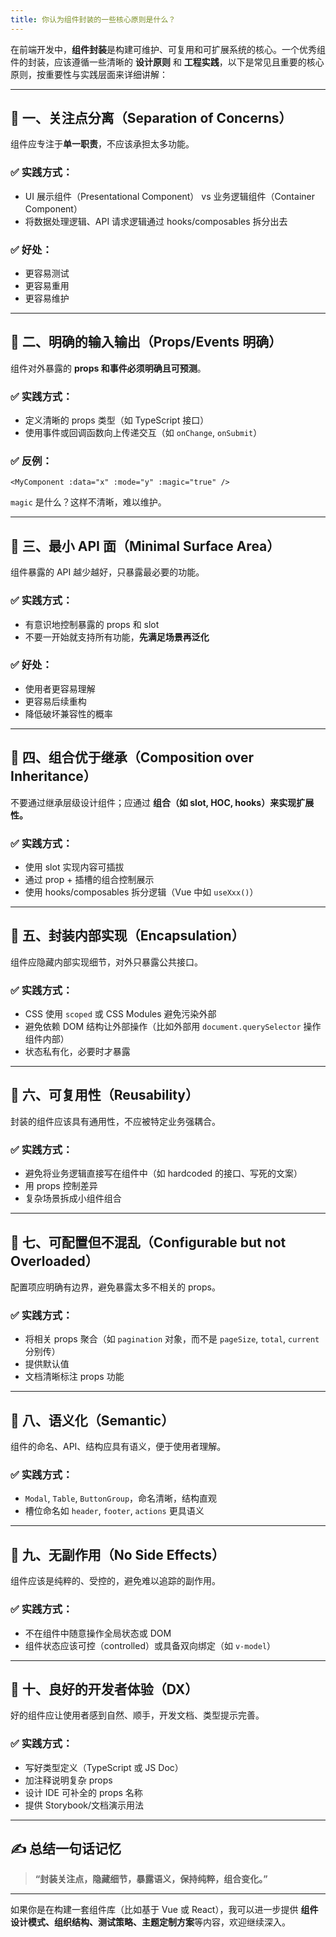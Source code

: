 ```yaml
---
title: 你认为组件封装的一些核心原则是什么？
---
```


在前端开发中，**组件封装**是构建可维护、可复用和可扩展系统的核心。一个优秀组件的封装，应该遵循一些清晰的 **设计原则** 和 **工程实践**，以下是常见且重要的核心原则，按重要性与实践层面来详细讲解：

---

## 🔑 一、关注点分离（Separation of Concerns）

组件应专注于**单一职责**，不应该承担太多功能。

### ✅ 实践方式：

* UI 展示组件（Presentational Component） vs 业务逻辑组件（Container Component）
* 将数据处理逻辑、API 请求逻辑通过 hooks/composables 拆分出去

### ✅ 好处：

* 更容易测试
* 更容易重用
* 更容易维护

---

## 🔑 二、明确的输入输出（Props/Events 明确）

组件对外暴露的 **props 和事件必须明确且可预测**。

### ✅ 实践方式：

* 定义清晰的 props 类型（如 TypeScript 接口）
* 使用事件或回调函数向上传递交互（如 `onChange`, `onSubmit`）

### ✅ 反例：

```vue
<MyComponent :data="x" :mode="y" :magic="true" />
```

`magic` 是什么？这样不清晰，难以维护。

---

## 🔑 三、最小 API 面（Minimal Surface Area）

组件暴露的 API 越少越好，只暴露最必要的功能。

### ✅ 实践方式：

* 有意识地控制暴露的 props 和 slot
* 不要一开始就支持所有功能，**先满足场景再泛化**

### ✅ 好处：

* 使用者更容易理解
* 更容易后续重构
* 降低破坏兼容性的概率

---

## 🔑 四、组合优于继承（Composition over Inheritance）

不要通过继承层级设计组件；应通过 **组合（如 slot, HOC, hooks）来实现扩展性。**

### ✅ 实践方式：

* 使用 slot 实现内容可插拔
* 通过 prop + 插槽的组合控制展示
* 使用 hooks/composables 拆分逻辑（Vue 中如 `useXxx()`）

---

## 🔑 五、封装内部实现（Encapsulation）

组件应隐藏内部实现细节，对外只暴露公共接口。

### ✅ 实践方式：

* CSS 使用 `scoped` 或 CSS Modules 避免污染外部
* 避免依赖 DOM 结构让外部操作（比如外部用 `document.querySelector` 操作组件内部）
* 状态私有化，必要时才暴露

---

## 🔑 六、可复用性（Reusability）

封装的组件应该具有通用性，不应被特定业务强耦合。

### ✅ 实践方式：

* 避免将业务逻辑直接写在组件中（如 hardcoded 的接口、写死的文案）
* 用 props 控制差异
* 复杂场景拆成小组件组合

---

## 🔑 七、可配置但不混乱（Configurable but not Overloaded）

配置项应明确有边界，避免暴露太多不相关的 props。

### ✅ 实践方式：

* 将相关 props 聚合（如 `pagination` 对象，而不是 `pageSize`, `total`, `current` 分别传）
* 提供默认值
* 文档清晰标注 props 功能

---

## 🔑 八、语义化（Semantic）

组件的命名、API、结构应具有语义，便于使用者理解。

### ✅ 实践方式：

* `Modal`, `Table`, `ButtonGroup`，命名清晰，结构直观
* 槽位命名如 `header`, `footer`, `actions` 更具语义

---

## 🔑 九、无副作用（No Side Effects）

组件应该是纯粹的、受控的，避免难以追踪的副作用。

### ✅ 实践方式：

* 不在组件中随意操作全局状态或 DOM
* 组件状态应该可控（controlled）或具备双向绑定（如 `v-model`）

---

## 🔑 十、良好的开发者体验（DX）

好的组件应让使用者感到自然、顺手，开发文档、类型提示完善。

### ✅ 实践方式：

* 写好类型定义（TypeScript 或 JS Doc）
* 加注释说明复杂 props
* 设计 IDE 可补全的 props 名称
* 提供 Storybook/文档演示用法

---

## ✍️ 总结一句话记忆

> **“封装关注点，隐藏细节，暴露语义，保持纯粹，组合变化。”**

---

如果你是在构建一套组件库（比如基于 Vue 或 React），我可以进一步提供 **组件设计模式、组织结构、测试策略、主题定制方案**等内容，欢迎继续深入。
